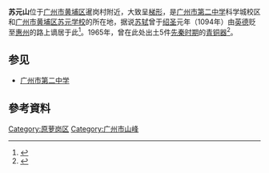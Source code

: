 {{Expand|time=2014-04-14T12:38:15+00:00}}
{{Infobox Mountain
| 名稱 = 苏元山
| 照片 = So Yuen Mtn.jpg
| 照片說明 = 
| 海拔 = {{Convert|61.2|m|ft|0|link=on}}
| 位置 = {{CHN}}[[广东省|广东省]][[广州市|广州市]][[黄埔区|黄埔区]]
| 山脈 = 
| 相對高度 = {{Convert|23|m|ft|0|link=on}}
| pushpin_map            = 
| pushpin_label_position = 
| pushpin_map_caption    = 
| pushpin_mapsize        = 
| coordinates_ref= 
| latd= 23|latm= 10|lats= 43.0|latNS=N
| longd= 113|longm= 28|longs= 18.5|longEW=E
| 座標 = {{coord|23.178618|N|113.471794|E|format=dms}}
| 地形圖 = 
| 類別 = [[花岗岩|花岗岩]]、[[变质岩|变质岩]]
| 年齡 = 
| 最近喷发 = 
| 首次登頂 = 
| 攀登路線 = 
}}
'''苏元山'''位于[[广州市|广州市]][[黄埔区|黄埔区]]暹岗村附近，大致呈[[梯形|梯形]]，是[[广州市第二中学|广州市第二中学]]科学城校区和[[广州市黄埔区苏元学校|广州市黄埔区苏元学校]]的所在地，据说[[苏轼|苏轼]]曾于[[紹聖|绍圣]]元年（1094年）由[[英德市|英德]]贬至[[惠州市|惠州]]的路上谪居于此<ref name="粤秀文脉2">{{Cite book|title=粤秀文脉·广州二中历史文化传承（之二）|author=张先龙|author2=李颖|author3=李绪柏|publisher=广东人民出版社|year=2015|isbn=9787218104973|location=广州|page=86}}</ref>。1965年，曾在此处出土5件[[先秦|先秦时期]]的[[青铜器|青铜器]]<ref>{{Cite book|title=广州文史: 广州文博史料专辑. 第七十六辑|publisher=广州出版社|year=2011|isbn=9787546206318|location=广州|chapter=暹岗出土先秦青铜兵器追忆|last=麦英豪|chapterurl=http://www.gzzxws.gov.cn/gzws/gzws/ml/gsws76/201207/t20120704_28947.htm}}</ref>。

==参见==
* [[广州市第二中学|广州市第二中学]]

==參考資料==
{{reflist}}

[[Category:原萝岗区|Category:原萝岗区]]
[[Category:广州市山峰|Category:广州市山峰]]
{{GZ-stub}}